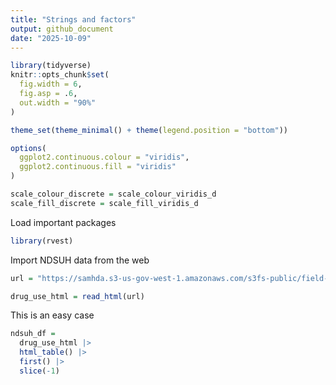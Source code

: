 ```yaml
---
title: "Strings and factors"
output: github_document
date: "2025-10-09"
---
```


```r
library(tidyverse)
knitr::opts_chunk$set(
  fig.width = 6,
  fig.asp = .6,
  out.width = "90%"
)

theme_set(theme_minimal() + theme(legend.position = "bottom"))

options(
  ggplot2.continuous.colour = "viridis",
  ggplot2.continuous.fill = "viridis"
)

scale_colour_discrete = scale_colour_viridis_d
scale_fill_discrete = scale_fill_viridis_d
```


Load important packages

```r
library(rvest)
```

Import NDSUH data from the web

```r
url = "https://samhda.s3-us-gov-west-1.amazonaws.com/s3fs-public/field-uploads/2k15StateFiles/NSDUHsaeShortTermCHG2015.htm"

drug_use_html = read_html(url)
```


This is an easy case

```r
ndsuh_df = 
  drug_use_html |> 
  html_table() |> 
  first() |> 
  slice(-1)
```
